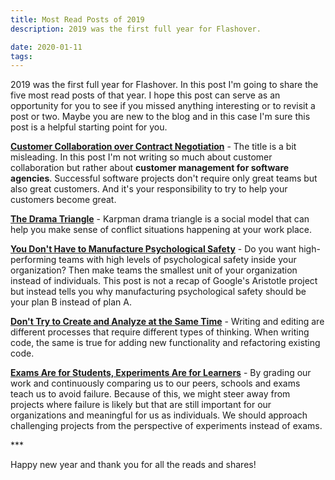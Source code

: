 ```yaml
---
title: Most Read Posts of 2019
description: 2019 was the first full year for Flashover.

date: 2020-01-11
tags:
---
```


2019 was the first full year for Flashover. In this post I'm going to share the five most read posts of that year. I hope this post can serve as an opportunity for you to see if you missed anything interesting or to revisit a post or two. Maybe you are new to the blog and in this case I'm sure this post is a helpful starting point for you.

**[Customer Collaboration over Contract Negotiation](/posts/customer-collaboration-over-contract-negotiation/)** - The title is a bit misleading. In this post I'm not writing so much about customer collaboration but rather about **customer management for software agencies**. Successful software projects don't require only great teams but also great customers. And it's your responsibility to try to help your customers become great.

**[The Drama Triangle](/posts/the-drama-triangle/)** - Karpman drama triangle is a social model that can help you make sense of conflict situations happening at your work place.

**[You Don't Have to Manufacture Psychological Safety](/posts/you-don-t-have-to-manufacture-psychological-safety/)** - Do you want high-performing teams with high levels of psychological safety inside your organization? Then make teams the smallest unit of your organization instead of individuals. This post is not a recap of Google's Aristotle project but instead tells you why manufacturing psychological safety should be your plan B instead of plan A.

**[Don't Try to Create and Analyze at the Same Time](/posts/don-t-try-to-create-and-analyze-at-the-same-time/)** - Writing and editing are different processes that require different types of thinking. When writing code, the same is true for adding new functionality and refactoring existing code.

**[Exams Are for Students, Experiments Are for Learners](/posts/exams-are-for-students-experiments-are-for-learners/)** - By grading our work and continuously comparing us to our peers, schools and exams teach us to avoid failure. Because of this, we might steer away from projects where failure is likely but that are still important for our organizations and meaningful for us as individuals. We should approach challenging projects from the perspective of experiments instead of exams.

\*\*\*

Happy new year and thank you for all the reads and shares!
